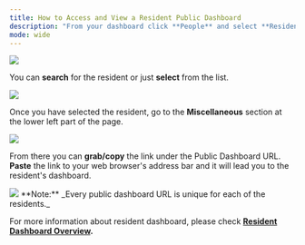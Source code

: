 ---
title: How to Access and View a Resident Public Dashboard
description: "From your dashboard click **People** and select **Residents**."
mode: wide
---

<Frame>
  <img src="/images/rtaImage-192.jpg"/>
</Frame>

You can **search** for the resident or just **select** from the list.


<Frame>
  <img src="/images/rtaImage-193.jpg"/>
</Frame>

Once you have selected the resident, go to the **Miscellaneous** section at the lower left part of the page.


<Frame>
  <img src="/images/rtaImage-194.jpg"/>
</Frame>

From there you can **grab/copy** the link under the Public Dashboard URL. **Paste** the link to your web browser's address bar and it will lead you to the resident's dashboard.


<Frame>
  <img src="/images/rtaImage-195.jpg"/>
</Frame>

<Info>
  **Note:** _Every public dashboard URL is unique for each of the residents._
</Info>

For more information about resident dashboard, please check **[Resident Dashboard Overview](/s/topic/0TO5e000000h9wrGAA/Resident-Dashboard-Overview).**


